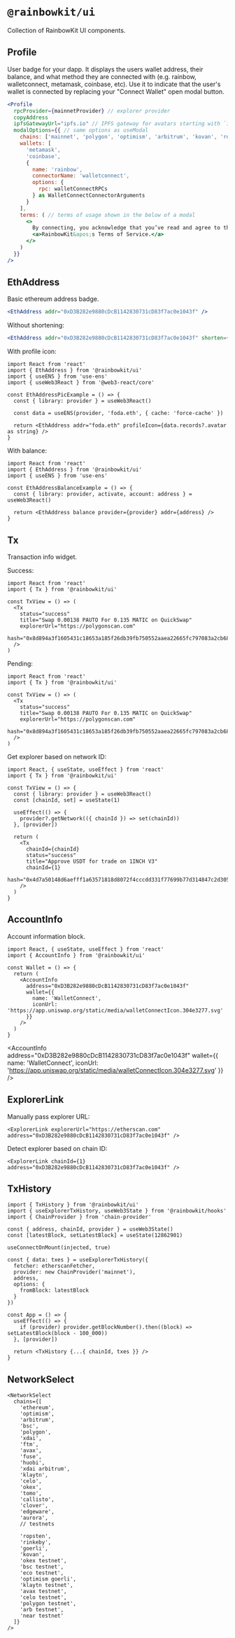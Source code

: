 
# `@rainbowkit/ui`

Collection of RainbowKit UI components.

## Profile

User badge for your dapp. It displays the users wallet address, their balance, and what method they are connected with (e.g. rainbow, walletconnect, metamask, coinbase, etc).
Use it to indicate that the user's wallet is connected by replacing your "Connect Wallet" open modal button.

```jsx
<Profile
  rpcProvider={mainnetProvider} // explorer provider
  copyAddress
  ipfsGatewayUrl="ipfs.io" // IPFS gateway for avatars starting with `ipfs://`
  modalOptions={{ // same options as useModal
    chains: ['mainnet', 'polygon', 'optimism', 'arbitrum', 'kovan', 'ropsten'],
    wallets: [
      'metamask',
      'coinbase',
      {
        name: 'rainbow',
        connectorName: 'walletconnect',
        options: {
          rpc: walletConnectRPCs
        } as WalletConnectConnectorArguments
      }
    ],
    terms: ( // terms of usage shown in the below of a modal
      <>
        By connecting, you acknowledge that you’ve read and agree to the{' '}
        <a>RainbowKit&apos;s Terms of Service.</a>
      </>
    )
  }}
/>
```

<ProfileExample />

## EthAddress

Basic ethereum address badge.

```jsx
<EthAddress addr="0xD3B282e9880cDcB1142830731cD83f7ac0e1043f" />
```

<EthAddress addr="0xD3B282e9880cDcB1142830731cD83f7ac0e1043f" />

Without shortening:

```jsx
<EthAddress addr="0xD3B282e9880cDcB1142830731cD83f7ac0e1043f" shorten={false} />
```

<EthAddress addr="0xD3B282e9880cDcB1142830731cD83f7ac0e1043f" shorten={false} />

With profile icon:

```tsx
import React from 'react'
import { EthAddress } from '@rainbowkit/ui'
import { useENS } from 'use-ens'
import { useWeb3React } from '@web3-react/core'

const EthAddressPicExample = () => {
  const { library: provider } = useWeb3React()

  const data = useENS(provider, 'foda.eth', { cache: 'force-cache' })

  return <EthAddress addr="foda.eth" profileIcon={data.records?.avatar as string} />
}
```

<EthAddressPic />

With balance:

```tsx
import React from 'react'
import { EthAddress } from '@rainbowkit/ui'
import { useENS } from 'use-ens'

const EthAddressBalanceExample = () => {
  const { library: provider, activate, account: address } = useWeb3React()

  return <EthAddress balance provider={provider} addr={address} />
}
```

<EthAddressBalance balance />

## Tx

Transaction info widget.

Success:

```tsx
import React from 'react'
import { Tx } from '@rainbowkit/ui'

const TxView = () => (
  <Tx
    status="success"
    title="Swap 0.00138 PAUTO For 0.135 MATIC on QuickSwap"
    explorerUrl="https://polygonscan.com"
    hash="0x8d894a3f1605431c18653a185f26db39fb750552aaea22665fc797083a2cb68e"
  />
)
```

<Tx
  status="success"
  title="Swap 0.00138 PAUTO For 0.135 MATIC on QuickSwap"
  explorerUrl="https://polygonscan.com"
  hash="0x8d894a3f1605431c18653a185f26db39fb750552aaea22665fc797083a2cb68e"
/>

Pending:

```tsx
import React from 'react'
import { Tx } from '@rainbowkit/ui'

const TxView = () => (
  <Tx
    status="success"
    title="Swap 0.00138 PAUTO For 0.135 MATIC on QuickSwap"
    explorerUrl="https://polygonscan.com"
    hash="0x8d894a3f1605431c18653a185f26db39fb750552aaea22665fc797083a2cb68e"
  />
)
```

<Tx
  status="pending"
  title="Swap 0.00138 PAUTO For 0.135 MATIC on QuickSwap"
  explorerUrl="https://polygonscan.com"
  hash="0x8d894a3f1605431c18653a185f26db39fb750552aaea22665fc797083a2cb68e"
/>

Get explorer based on network ID:

```tsx
import React, { useState, useEffect } from 'react'
import { Tx } from '@rainbowkit/ui'

const TxView = () => {
  const { library: provider } = useWeb3React()
  const [chainId, set] = useState(1)

  useEffect(() => {
    provider?.getNetwork(({ chainId }) => set(chainId))
  }, [provider])

  return (
    <Tx
      chainId={chainId}
      status="success"
      title="Approve USDT for trade on 1INCH V3"
      chainId={1}
      hash="0x4d7a50148d6aefff1a63571818d8072f4cccdd331f77699b77d314847c2d3058"
    />
  )
}
```

<Tx
  status="success"
  title="Approve USDT for trade on 1INCH V3"
  chainId={1}
  hash="0x4d7a50148d6aefff1a63571818d8072f4cccdd331f77699b77d314847c2d3058"
/>

## AccountInfo

Account information block.

```tsx
import React, { useState, useEffect } from 'react'
import { AccountInfo } from '@rainbowkit/ui'

const Wallet = () => {
  return (
    <AccountInfo
      address="0xD3B282e9880cDcB1142830731cD83f7ac0e1043f"
      wallet={{
        name: 'WalletConnect',
        iconUrl: 'https://app.uniswap.org/static/media/walletConnectIcon.304e3277.svg'
      }}
    />
  )
}
```

<AccountInfo
  address="0xD3B282e9880cDcB1142830731cD83f7ac0e1043f"
  wallet={{
    name: 'WalletConnect',
    iconUrl: 'https://app.uniswap.org/static/media/walletConnectIcon.304e3277.svg'
  }}
/>

## ExplorerLink

Manually pass explorer URL:

```tsx
<ExplorerLink explorerUrl="https://etherscan.com" address="0xD3B282e9880cDcB1142830731cD83f7ac0e1043f" />
```

<ExplorerLink explorerUrl="https://etherscan.com" address="0xD3B282e9880cDcB1142830731cD83f7ac0e1043f" />

Detect explorer based on chain ID:

```tsx
<ExplorerLink chainId={1} address="0xD3B282e9880cDcB1142830731cD83f7ac0e1043f" />
```

<ExplorerLink chainId={1} address="0xD3B282e9880cDcB1142830731cD83f7ac0e1043f" />

## TxHistory

```tsx
import { TxHistory } from '@rainbowkit/ui'
import { useExplorerTxHistory, useWeb3State } from '@rainbowkit/hooks'
import { ChainProvider } from 'chain-provider'

const { address, chainId, provider } = useWeb3State()
const [latestBlock, setLatestBlock] = useState(12862901)

useConnectOnMount(injected, true)

const { data: txes } = useExplorerTxHistory({
  fetcher: etherscanFetcher,
  provider: new ChainProvider('mainnet'),
  address,
  options: {
    fromBlock: latestBlock
  }
})

const App = () => {
  useEffect(() => {
    if (provider) provider.getBlockNumber().then((block) => setLatestBlock(block - 100_000))
  }, [provider])

  return <TxHistory {...{ chainId, txes }} />
}
```

<TxHistoryExample />

## NetworkSelect

```tsx
<NetworkSelect
  chains={[
    'ethereum',
    'optimism',
    'arbitrum',
    'bsc',
    'polygon',
    'xdai',
    'ftm',
    'avax',
    'fuse',
    'huobi',
    'xdai arbitrum',
    'klaytn',
    'celo',
    'okex',
    'tomo',
    'callisto',
    'clover',
    'edgeware',
    'aurora',
    // testnets

    'ropsten',
    'rinkeby',
    'goerli',
    'kovan',
    'okex testnet',
    'bsc testnet',
    'eco testnet',
    'optimism goerli',
    'klaytn testnet',
    'avax testnet',
    'celo testnet',
    'polygon testnet',
    'arb testnet',
    'near testnet'
  ]}
/>
```

<SelectNetworkExample />
